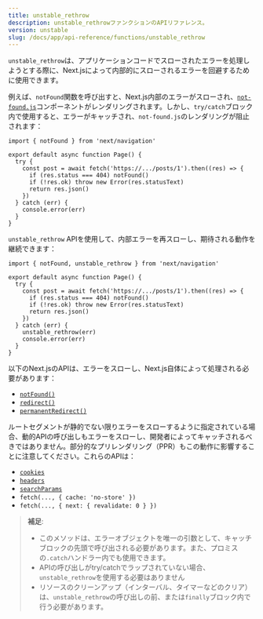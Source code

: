 ```yaml
---
title: unstable_rethrow
description: unstable_rethrowファンクションのAPIリファレンス。
version: unstable
slug: /docs/app/api-reference/functions/unstable_rethrow
---
```


`unstable_rethrow`は、アプリケーションコードでスローされたエラーを処理しようとする際に、Next.jsによって内部的にスローされるエラーを回避するために使用できます。

例えば、`notFound`関数を呼び出すと、Next.js内部のエラーがスローされ、[`not-found.js`](/docs/app/api-reference/file-conventions/not-found)コンポーネントがレンダリングされます。しかし、`try/catch`ブロック内で使用すると、エラーがキャッチされ、`not-found.js`のレンダリングが阻止されます：

```tsx filename="@/app/ui/component.tsx"
import { notFound } from 'next/navigation'

export default async function Page() {
  try {
    const post = await fetch('https://.../posts/1').then((res) => {
      if (res.status === 404) notFound()
      if (!res.ok) throw new Error(res.statusText)
      return res.json()
    })
  } catch (err) {
    console.error(err)
  }
}
```

`unstable_rethrow` APIを使用して、内部エラーを再スローし、期待される動作を継続できます：

```tsx filename="@/app/ui/component.tsx"
import { notFound, unstable_rethrow } from 'next/navigation'

export default async function Page() {
  try {
    const post = await fetch('https://.../posts/1').then((res) => {
      if (res.status === 404) notFound()
      if (!res.ok) throw new Error(res.statusText)
      return res.json()
    })
  } catch (err) {
    unstable_rethrow(err)
    console.error(err)
  }
}
```

以下のNext.jsのAPIは、エラーをスローし、Next.js自体によって処理される必要があります：

- [`notFound()`](/docs/app/api-reference/functions/not-found)
- [`redirect()`](/docs/app/building-your-application/routing/redirecting#redirect-function)
- [`permanentRedirect()`](/docs/app/building-your-application/routing/redirecting#permanentredirect-function)

ルートセグメントが静的でない限りエラーをスローするように指定されている場合、動的APIの呼び出しもエラーをスローし、開発者によってキャッチされるべきではありません。部分的なプリレンダリング（PPR）もこの動作に影響することに注意してください。これらのAPIは：

- [`cookies`](/docs/app/api-reference/functions/cookies)
- [`headers`](/docs/app/api-reference/functions/headers)
- [`searchParams`](/docs/app/api-reference/file-conventions/page#searchparams-optional)
- `fetch(..., { cache: 'no-store' })`
- `fetch(..., { next: { revalidate: 0 } })`

> **補足**:
>
> - このメソッドは、エラーオブジェクトを唯一の引数として、キャッチブロックの先頭で呼び出される必要があります。また、プロミスの`.catch`ハンドラー内でも使用できます。
> - APIの呼び出しがtry/catchでラップされていない場合、`unstable_rethrow`を使用する必要はありません
> - リソースのクリーンアップ（インターバル、タイマーなどのクリア）は、`unstable_rethrow`の呼び出しの前、または`finally`ブロック内で行う必要があります。
